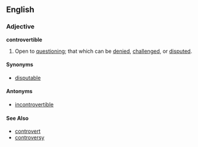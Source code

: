 ==English==

===Adjective===
'''controvertible'''
#Open to [[question]]ing; that which can be [[denied]], [[challenged]], or [[disputed]].

====Synonyms====
*[[disputable]]

====Antonyms====
*[[incontrovertible]]

====See Also====
*[[controvert]]
*[[controversy]]